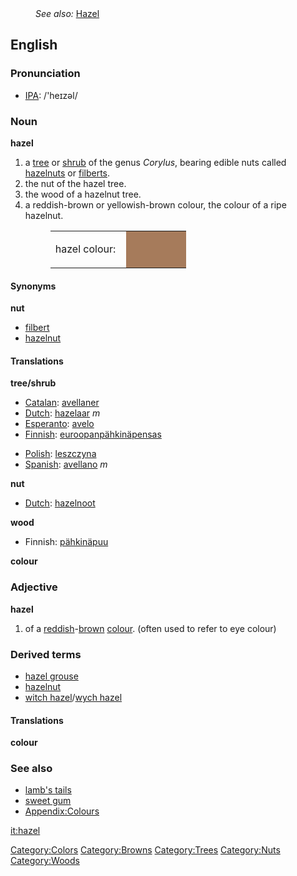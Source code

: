 :''See also:'' [[Hazel]]
{{Wikipedia}}
==English==

=== Pronunciation ===
*[[w:IPA|IPA]]: /'heɪzəl/

===Noun===
'''hazel'''
#a [[tree]] or [[shrub]] of the genus ''Corylus'', bearing edible nuts called [[hazelnut]]s or [[filbert]]s.
#the nut of the hazel tree.
#the wood of a hazelnut tree.
#a reddish-brown or yellowish-brown colour, the colour of a ripe hazelnut.
#:<table><tr><td>hazel colour: &nbsp;</td><td bgcolor="#A67B5B" width="80">&nbsp; </td></tr></table>

====Synonyms====
'''nut'''
*[[filbert]]
*[[hazelnut]]

====Translations====
'''tree/shrub'''
{{top}}
*[[Catalan]]: [[avellaner]] 
*[[Dutch]]: [[hazelaar]] ''m''
*[[Esperanto]]: [[avelo]] 
*[[Finnish]]: [[euroopanpähkinäpensas]]
{{mid}}
*[[Polish]]: [[leszczyna]] 
*[[Spanish]]: [[avellano]] ''m'' 
{{bottom}}

'''nut'''
{{top}}
*[[Dutch]]: [[hazelnoot]]
{{mid}}
{{bottom}}

'''wood'''
{{top}}
*Finnish: [[pähkinäpuu]]
{{mid}}
{{bottom}}

'''colour'''
{{top}}
{{mid}}
{{bottom}}

===Adjective===
'''hazel'''
#of a [[red]]dish-[[brown]] [[colour]]. (often used to refer to eye colour)

===Derived terms===
*[[hazel grouse]]
*[[hazelnut]]
*[[witch hazel]]/[[wych hazel]]

====Translations====
'''colour'''
{{top}}
{{mid}}
{{bottom}}

===See also===
*[[lamb's tails]]
*[[sweet gum]]
*[[Wiktionary_Appendix:Colours|Appendix:Colours]]

[[Category:Colors]]
[[Category:Browns]]
[[Category:Trees]]
[[Category:Nuts]]
[[Category:Woods]]

[[it:hazel]]